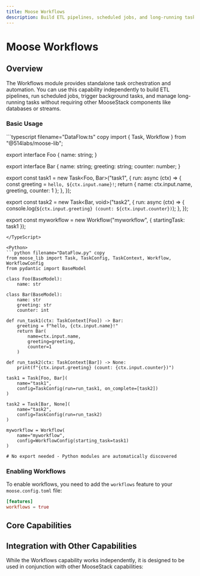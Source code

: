 ```yaml
---
title: Moose Workflows
description: Build ETL pipelines, scheduled jobs, and long-running tasks with orchestration
---
```



# Moose Workflows
<LanguageSwitcher />

## Overview

The Workflows module provides standalone task orchestration and automation. You can use this capability independently to build ETL pipelines, run scheduled jobs, trigger background tasks, and manage long-running tasks without requiring other MooseStack components like databases or streams.

### Basic Usage

<ExportRequirement primitive="Workflow and Task" example="export { myworkflow, task1, task2 }" />

<TypeScript>
```typescript filename="DataFlow.ts" copy
import { Task, Workflow } from "@514labs/moose-lib";

export interface Foo {
  name: string;
}

export interface Bar {
  name: string;
  greeting: string;
  counter: number;
}

export const task1 = new Task<Foo, Bar>("task1", {
  run: async (ctx) => {
    const greeting = `hello, ${ctx.input.name}!`;
    return {
      name: ctx.input.name,
      greeting,
      counter: 1
    };
  },
});

export const task2 = new Task<Bar, void>("task2", {
  run: async (ctx) => {
    console.log(`${ctx.input.greeting} (count: ${ctx.input.counter})`);
  },
});

export const myworkflow = new Workflow("myworkflow", {
  startingTask: task1
});

```
</TypeScript>

<Python>
```python filename="DataFlow.py" copy
from moose_lib import Task, TaskConfig, TaskContext, Workflow, WorkflowConfig
from pydantic import BaseModel

class Foo(BaseModel):
    name: str

class Bar(BaseModel):
    name: str
    greeting: str
    counter: int

def run_task1(ctx: TaskContext[Foo]) -> Bar:
    greeting = f"hello, {ctx.input.name}!"
    return Bar(
        name=ctx.input.name,
        greeting=greeting,
        counter=1
    )

def run_task2(ctx: TaskContext[Bar]) -> None:
    print(f"{ctx.input.greeting} (count: {ctx.input.counter})")

task1 = Task[Foo, Bar](
    name="task1",
    config=TaskConfig(run=run_task1, on_complete=[task2])
)

task2 = Task[Bar, None](
    name="task2",
    config=TaskConfig(run=run_task2)
)

myworkflow = Workflow(
    name="myworkflow",
    config=WorkflowConfig(starting_task=task1)
)

# No export needed - Python modules are automatically discovered
```
</Python>

### Enabling Workflows

To enable workflows, you need to add the `workflows` feature to your `moose.config.toml` file:

```toml filename="moose.config.toml" copy
[features]
workflows = true
```
## Core Capabilities

<CTACards>
<CTACard
  title="Define Workflows"
  description="Create workflow definitions with task sequences and data flow"
  ctaLink="/moose/workflows/define-workflow"
  ctaLabel="Learn More →"
  badge={{ variant: "moose", text: "Definition" }}
/>
<CTACard
  title="Schedule Workflows"
  description="Set up recurring and scheduled workflow execution"
  ctaLink="/moose/workflows/schedule-workflow"
  ctaLabel="Learn More →"
  badge={{ variant: "moose", text: "Scheduling" }}
/>
<CTACard
  title="Trigger Workflows"
  description="Start workflows from events, APIs, or external triggers"
  ctaLink="/moose/workflows/trigger-workflow"
  ctaLabel="Learn More →"
  badge={{ variant: "moose", text: "Triggers" }}
/>
</CTACards>

## Integration with Other Capabilities

While the Workflows capability works independently, it is designed to be used in conjunction with other MooseStack capabilities:

<CTACards columns={1}>
<CTACard
  title="OLAP"
  description="For batch data ingest, use workflows to run batch data extraction, transformations, and then load directly into your OLAP tables with the `OlapTable.insert()` method."
  ctaLink="/moose/olap/insert-data"
  ctaLabel="Learn More →"
  orientation="horizontal"
  isMooseModule={true}
/>
<CTACard
  title="APIs"
  description="Trigger workflows from API endpoints or call APIs from workflow tasks."
  ctaLink="/moose/apis/trigger-api"
  ctaLabel="Learn More →"
  orientation="horizontal"
  isMooseModule={true}
/>
</CTACards>


